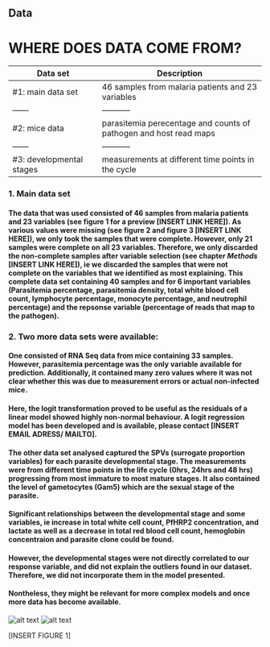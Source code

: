 ## Data

# WHERE DOES DATA COME FROM?

| Data set | Description |
| ------ | ----------- |
| #1: main data set   | 46 samples from malaria patients and 23 variables |
| ------ | ----------- |
| #2: mice data | parasitemia perecentage and counts of pathogen and host read maps |
| ------ | ----------- |
| #3: developmental stages  | measurements at different time points in the cycle |

### 1. Main data set
#### The data that was used consisted of 46 samples from malaria patients and 23 variables (see figure 1 for a preview [INSERT LINK HERE]). As various values were missing (see figure 2 and figure 3 [INSERT LINK HERE]), we only took the samples that were complete. However, only 21 samples were complete on all 23 variables. Therefore, we only discarded the non-complete samples after variable selection (see chapter _Methods_ [INSERT LINK HERE]), ie we discarded the samples that were not complete on the variables that we identified as most explaining. This complete data set containing 40 samples and for 6 important variables (Parasitemia percentage, parasitemia density, total white blood cell count, lymphocyte percentage, monocyte percentage, and neutrophil percentage) and the repsonse variable (percentage of reads that map to the pathogen).

### 2. Two more data sets were available:
#### One consisted of RNA Seq data from mice containing 33 samples. However, parasitemia percentage was the only variable available for prediction. Additionally, it contained many zero values where it was not clear whether this was due to measurement errors or actual non-infected mice. 
#### Here, the logit transformation proved to be useful as the residuals of a linear model showed highly non-normal behaviour. A logit regression model has been developed and is available, please contact [INSERT EMAIL ADRESS/ MAILTO].

#### The other data set analysed captured the SPVs (surrogate proportion variables) for each parasite developmental stage. The measurements were from different time points in the life cycle (0hrs, 24hrs and 48 hrs) progressing from most immature to most mature stages. It also contained the level of gametocytes (Gam5) which are the sexual stage of the parasite.

#### Significant relationships between the developmental stage and some variables, ie increase in total white cell count, PfHRP2 concentration, and lactate as well as a decrease in total red blood cell count, hemoglobin concentraion and  parasite clone could be found. 

#### However, the developmental stages were not directly correlated to our response variable, and did not explain the outliers found in our dataset. Therefore, we did not incorporate them in the model presented.
#### Nontheless, they might be relevant for more complex models and once more data has become available.


![alt text][missing]
![alt text][missing2]

[missing]: ../img/missingData.png "Missing values in the data set"

[missing2]: ../img/missingData2.png "Missing values in the data set"

[INSERT FIGURE 1]

